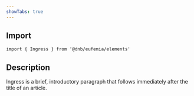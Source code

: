```yaml
---
showTabs: true
---
```


## Import

```tsx
import { Ingress } from '@dnb/eufemia/elements'
```

## Description

Ingress is a brief, introductory paragraph that follows immediately after the title of an article.
